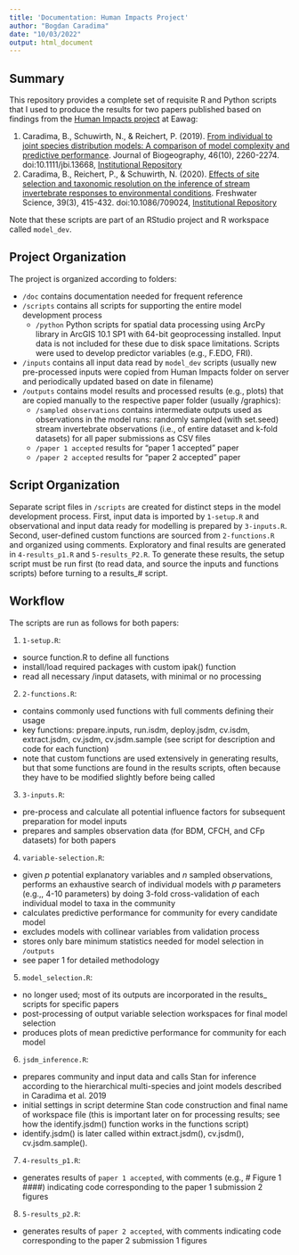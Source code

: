 ```yaml
---
title: 'Documentation: Human Impacts Project'
author: "Bogdan Caradima"
date: "10/03/2022"
output: html_document
---
```


## Summary

This repository provides a complete set of requisite R and Python scripts that I used to produce the results for two papers published based on findings from the [Human Impacts project](https://www.eawag.ch/en/department/siam/projects/human-impacts-on-the-community-composition-of-swiss-rivers/) at Eawag:

1. Caradima, B., Schuwirth, N., & Reichert, P. (2019). [From individual to joint species distribution models: A comparison of model complexity and predictive performance](https://onlinelibrary.wiley.com/doi/abs/10.1111/jbi.13668?casa_token=_wDm-SIx2H0AAAAA:G5it16HoOoKi2D7Q83MJ2CnChqsFR_XqGQNYfDBR_D9wvOSJedsrhSBbNXiKlm9Fvgz7WwFshRIrloo7cQ). Journal of Biogeography, 46(10), 2260-2274. doi:10.1111/jbi.13668, [Institutional Repository](https://www.dora.lib4ri.ch/eawag/islandora/object/eawag:19054)
2. Caradima, B., Reichert, P., & Schuwirth, N. (2020). [Effects of site selection and taxonomic resolution on the inference of stream invertebrate responses to environmental conditions](https://www.journals.uchicago.edu/doi/abs/10.1086/709024?casa_token=8JDdR3cNHHAAAAAA:9vUT51LepXNftxx5CdWBKaiwM6eakmzLrVQzZ4XHooIulgd7jP5ItPXla0seug1JMyOxQSWmY0qekA). Freshwater Science, 39(3), 415-432. doi:10.1086/709024, [Institutional Repository](https://www.dora.lib4ri.ch/eawag/islandora/object/eawag:21111)

Note that these scripts are part of an RStudio project and R workspace called `model_dev`.

## Project Organization
The project is organized according to folders:

* `/doc` contains documentation needed for frequent reference
* `/scripts` contains all scripts for supporting the entire model development process
  * `/python` Python scripts for spatial data processing using ArcPy library in ArcGIS 10.1 SP1 with 64-bit geoprocessing installed. Input data is not included for these due to disk space limitations. Scripts were used to develop predictor variables (e.g., F.EDO, FRI).
* `/inputs` contains all input data read by `model_dev` scripts (usually new pre-processed inputs were copied from Human Impacts folder on server and periodically updated based on date in filename)
* `/outputs` contains model results and processed results (e.g., plots) that are copied manually to the respective paper folder (usually /graphics):
  * `/sampled observations` contains intermediate outputs used as observations in the model runs: randomly sampled (with set.seed) stream invertebrate observations (i.e., of entire dataset and k-fold datasets) for all paper submissions as CSV files
  * `/paper 1 accepted` results for “paper 1 accepted” paper
  * `/paper 2 accepted` results for “paper 2 accepted” paper
  
## Script Organization
Separate script files in `/scripts` are created for distinct steps in the model development process. First, input data is imported by `1-setup.R` and observational and input data ready for modelling is prepared by `3-inputs.R`. Second, user-defined custom functions are sourced from `2-functions.R` and organized using comments. Exploratory and final results are generated in `4-results_p1.R` and `5-results_P2.R`. To generate these results, the setup script must be run first (to read data, and source the inputs and functions scripts) before turning to a results_# script.

## Workflow
The scripts are run as follows for both papers:

1. `1-setup.R`:
  * source function.R to define all functions
  * install/load required packages with custom ipak() function
  * read all necessary /input datasets, with minimal or no processing
2. `2-functions.R`:
  * contains commonly used functions with full comments defining their usage
  * key functions: prepare.inputs, run.isdm, deploy.jsdm, cv.isdm, extract.jsdm, cv.jsdm, cv.jsdm.sample (see script for description and code for each function)
  * note that custom functions are used extensively in generating results, but that some functions are found in the results scripts, often because they have to be modified slightly before being called
3. `3-inputs.R`:
  * pre-process and calculate all potential influence factors for subsequent preparation for model inputs
  * prepares and samples observation data (for BDM, CFCH, and CFp datasets) for both papers
4. `variable-selection.R`:
  * given $p$ potential explanatory variables and $n$ sampled observations, performs an exhaustive search of individual models with $p$ parameters (e.g.,, 4-10 parameters) by doing 3-fold cross-validation of each individual model to taxa in the community
  * calculates predictive performance for community for every candidate model
  * excludes models with collinear variables from validation process
  * stores only bare minimum statistics needed for model selection in `/outputs`
  * see paper 1 for detailed methodology
5. `model_selection.R`:
  * no longer used; most of its outputs are incorporated in the results_ scripts for specific papers
  * post-processing of output variable selection workspaces for final model selection
  * produces plots of mean predictive performance for community for each model
6. `jsdm_inference.R`:
  * prepares community and input data and calls Stan for inference according to the hierarchical multi-species and joint models described in Caradima et al. 2019
  * initial settings in script determine Stan code construction and final name of workspace file (this is important later on for processing results; see how the identify.jsdm() function works in the functions script)
  * identify.jsdm() is later called within extract.jsdm(), cv.jsdm(), cv.jsdm.sample().
7. `4-results_p1.R`:
  * generates results of `paper 1 accepted`, with comments (e.g., # Figure 1 ####) indicating code corresponding to the paper 1 submission 2 figures
8. `5-results_p2.R`:
  * generates results of `paper 2 accepted`, with comments indicating code corresponding to the paper 2 submission 1 figures